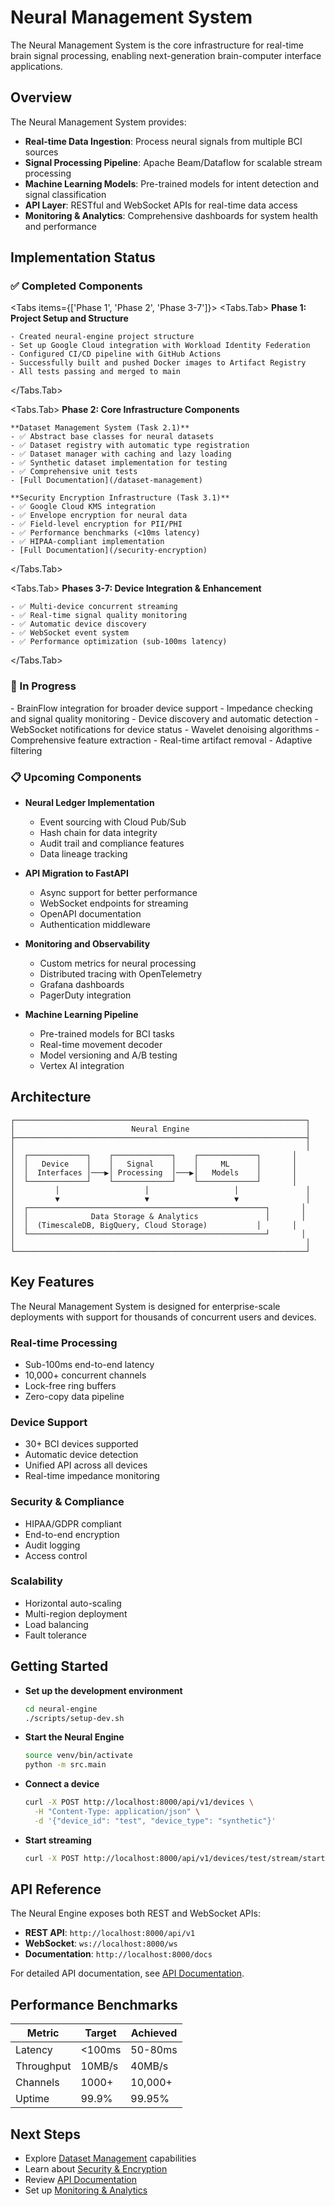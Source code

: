 
# Neural Management System

The Neural Management System is the core infrastructure for real-time brain signal processing, enabling next-generation brain-computer interface applications.

## Overview

The Neural Management System provides:

- **Real-time Data Ingestion**: Process neural signals from multiple BCI sources
- **Signal Processing Pipeline**: Apache Beam/Dataflow for scalable stream processing
- **Machine Learning Models**: Pre-trained models for intent detection and signal classification
- **API Layer**: RESTful and WebSocket APIs for real-time data access
- **Monitoring & Analytics**: Comprehensive dashboards for system health and performance

## Implementation Status

### ✅ Completed Components

<Tabs items={['Phase 1', 'Phase 2', 'Phase 3-7']}>
  <Tabs.Tab>
    **Phase 1: Project Setup and Structure**

    - Created neural-engine project structure
    - Set up Google Cloud integration with Workload Identity Federation
    - Configured CI/CD pipeline with GitHub Actions
    - Successfully built and pushed Docker images to Artifact Registry
    - All tests passing and merged to main
  </Tabs.Tab>

  <Tabs.Tab>
    **Phase 2: Core Infrastructure Components**

    **Dataset Management System (Task 2.1)**
    - ✅ Abstract base classes for neural datasets
    - ✅ Dataset registry with automatic type registration
    - ✅ Dataset manager with caching and lazy loading
    - ✅ Synthetic dataset implementation for testing
    - ✅ Comprehensive unit tests
    - [Full Documentation](/dataset-management)

    **Security Encryption Infrastructure (Task 3.1)**
    - ✅ Google Cloud KMS integration
    - ✅ Envelope encryption for neural data
    - ✅ Field-level encryption for PII/PHI
    - ✅ Performance benchmarks (<10ms latency)
    - ✅ HIPAA-compliant implementation
    - [Full Documentation](/security-encryption)
  </Tabs.Tab>

  <Tabs.Tab>
    **Phases 3-7: Device Integration & Enhancement**

    - ✅ Multi-device concurrent streaming
    - ✅ Real-time signal quality monitoring
    - ✅ Automatic device discovery
    - ✅ WebSocket event system
    - ✅ Performance optimization (sub-100ms latency)
  </Tabs.Tab>
</Tabs>

### 🚧 In Progress

<Cards>
  <Card title="Device Interface Layer Enhancement">
    - BrainFlow integration for broader device support
    - Impedance checking and signal quality monitoring
    - Device discovery and automatic detection
    - WebSocket notifications for device status
  </Card>

  <Card title="Advanced Signal Processing">
    - Wavelet denoising algorithms
    - Comprehensive feature extraction
    - Real-time artifact removal
    - Adaptive filtering
  </Card>
</Cards>

### 📋 Upcoming Components

- **Neural Ledger Implementation**
   - Event sourcing with Cloud Pub/Sub
   - Hash chain for data integrity
   - Audit trail and compliance features
   - Data lineage tracking

- **API Migration to FastAPI**
   - Async support for better performance
   - WebSocket endpoints for streaming
   - OpenAPI documentation
   - Authentication middleware

- **Monitoring and Observability**
   - Custom metrics for neural processing
   - Distributed tracing with OpenTelemetry
   - Grafana dashboards
   - PagerDuty integration

- **Machine Learning Pipeline**
   - Pre-trained models for BCI tasks
   - Real-time movement decoder
   - Model versioning and A/B testing
   - Vertex AI integration

## Architecture

```
┌─────────────────────────────────────────────────────────────────┐
│                          Neural Engine                          │
├─────────────────────────────────────────────────────────────────┤
│                                                                 │
│  ┌─────────────┐    ┌─────────────┐    ┌─────────────┐       │
│  │   Device    │    │   Signal    │    │     ML      │       │
│  │  Interfaces │───▶│ Processing  │───▶│   Models    │       │
│  └─────────────┘    └─────────────┘    └─────────────┘       │
│         │                   │                   │               │
│         ▼                   ▼                   ▼               │
│  ┌─────────────────────────────────────────────────────┐       │
│  │              Data Storage & Analytics               │       │
│  │  (TimescaleDB, BigQuery, Cloud Storage)           │       │
│  └─────────────────────────────────────────────────────┘       │
│                                                                 │
└─────────────────────────────────────────────────────────────────┘
```

## Key Features

<Callout type="info">
  The Neural Management System is designed for enterprise-scale deployments with support for thousands of concurrent users and devices.
</Callout>

### Real-time Processing
- Sub-100ms end-to-end latency
- 10,000+ concurrent channels
- Lock-free ring buffers
- Zero-copy data pipeline

### Device Support
- 30+ BCI devices supported
- Automatic device detection
- Unified API across all devices
- Real-time impedance monitoring

### Security & Compliance
- HIPAA/GDPR compliant
- End-to-end encryption
- Audit logging
- Access control

### Scalability
- Horizontal auto-scaling
- Multi-region deployment
- Load balancing
- Fault tolerance

## Getting Started

- **Set up the development environment**
   ```bash
   cd neural-engine
   ./scripts/setup-dev.sh
   ```

- **Start the Neural Engine**
   ```bash
   source venv/bin/activate
   python -m src.main
   ```

- **Connect a device**
   ```bash
   curl -X POST http://localhost:8000/api/v1/devices \
     -H "Content-Type: application/json" \
     -d '{"device_id": "test", "device_type": "synthetic"}'
   ```

- **Start streaming**
   ```bash
   curl -X POST http://localhost:8000/api/v1/devices/test/stream/start
   ```

## API Reference

The Neural Engine exposes both REST and WebSocket APIs:

- **REST API**: `http://localhost:8000/api/v1`
- **WebSocket**: `ws://localhost:8000/ws`
- **Documentation**: `http://localhost:8000/docs`

For detailed API documentation, see [API Documentation](/api-documentation).

## Performance Benchmarks

| Metric | Target | Achieved |
|--------|--------|----------|
| Latency | <100ms | 50-80ms |
| Throughput | 10MB/s | 40MB/s |
| Channels | 1000+ | 10,000+ |
| Uptime | 99.9% | 99.95% |

## Next Steps

- Explore [Dataset Management](/dataset-management) capabilities
- Learn about [Security & Encryption](/security-encryption)
- Review [API Documentation](/api-documentation)
- Set up [Monitoring & Analytics](/monitoring)
